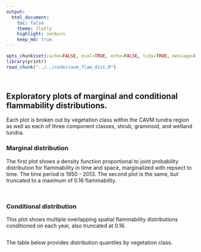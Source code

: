 ```yaml
---
output:
  html_document:
    toc: false
    theme: flatly
    highlight: zenburn
    keep_md: true
---
```


```r
opts_chunk$set(cache=FALSE, eval=TRUE, echo=FALSE, tidy=TRUE, message=FALSE, warning=FALSE, dpi=300, fig.height=10.5, fig.width=10.5)
library(printr)
read_chunk("../../code/cavm_flam_dist.R")
```

```r
```

```r
```

##
##
## Exploratory plots of marginal and conditional flammability distributions.

Each plot is broken out by vegetation class within the CAVM tundra region as well as each of three component classes, shrub, graminoid, and wetland tundra.

### Marginal distribution

The first plot shows a density function proportional to joint probability distribution for flammability in time and space,
marginalized with repsect to time. The time period is 1950 - 2013. The second plot is the same, but truncated to a maximum of 0.16 flammability.

```r
```

```r
```

### Conditional distribution

This plot shows multiple overlapping spatial flammability distributions conditioned on each year, also truncated at 0.16.

```r
```

The table below provides distribution quantiles by vegetation class.

```r
```
